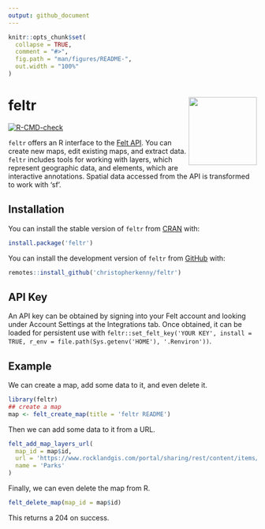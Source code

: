 ```yaml
---
output: github_document
---
```


<!-- README.md is generated from README.Rmd. Please edit that file -->

```r
knitr::opts_chunk$set(
  collapse = TRUE,
  comment = "#>",
  fig.path = "man/figures/README-",
  out.width = "100%"
)
```

# feltr <img src="man/figures/logo.png" align="right" height="138" />

<!-- badges: start -->
[![R-CMD-check](https://github.com/christopherkenny/feltr/actions/workflows/R-CMD-check.yaml/badge.svg)](https://github.com/christopherkenny/feltr/actions/workflows/R-CMD-check.yaml)
<!-- badges: end -->

`feltr` offers an R interface to the [Felt API](https://feltmaps.notion.site/Felt-Public-API-reference-c01e0e6b0d954a678c608131b894e8e1). 
You can create new maps, edit existing maps, and extract data.
`feltr` includes tools for working with layers, which represent geographic data, 
and elements, which are interactive annotations. Spatial data accessed from the API 
is transformed to work with 'sf'.

## Installation

You can install the stable version of `feltr` from [CRAN](https://cran.r-project.org/package=feltr) with:

```r
install.package('feltr')
```

You can install the development version of `feltr` from [GitHub](https://github.com/christopherkenny/feltr) with:

``` r
remotes::install_github('christopherkenny/feltr')
```

## API Key

An API key can be obtained by signing into your Felt account and looking under Account Settings at the Integrations tab.
Once obtained, it can be loaded for persistent use with `feltr::set_felt_key('YOUR KEY', install = TRUE, r_env = file.path(Sys.getenv('HOME'), '.Renviron'))`.

## Example

We can create a map, add some data to it, and even delete it.

```r
library(feltr)
## create a map
map <- felt_create_map(title = 'feltr README')
```

Then we can add some data to it from a URL.

```r
felt_add_map_layers_url(
  map_id = map$id, 
  url = 'https://www.rocklandgis.com/portal/sharing/rest/content/items/73fc78cb0fb04580b4788937fe5ee697/data',
  name = 'Parks'
)
```

Finally, we can even delete the map from R.

```r
felt_delete_map(map_id = map$id)
```

This returns a 204 on success.
